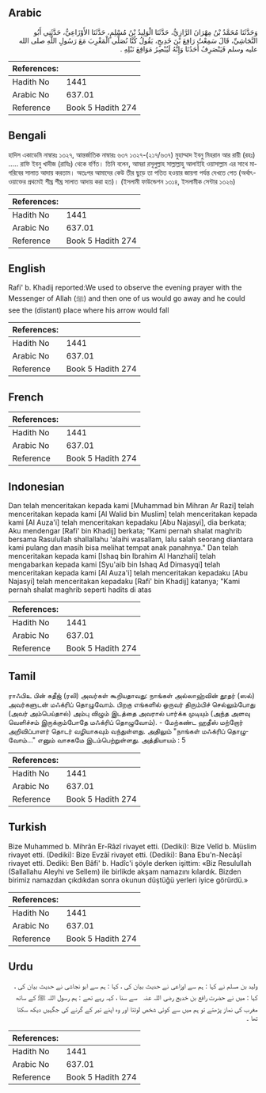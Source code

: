 ## Arabic


<div dir="rtl" lang="ar" style={{fontSize:'larger',backgroundColor:'#f8f9fa',padding:20}}>
وَحَدَّثَنَا مُحَمَّدُ بْنُ مِهْرَانَ الرَّازِيُّ، حَدَّثَنَا الْوَلِيدُ بْنُ مُسْلِمٍ، حَدَّثَنَا الأَوْزَاعِيُّ، حَدَّثَنِي أَبُو النَّجَاشِيِّ، قَالَ سَمِعْتُ رَافِعَ بْنَ خَدِيجٍ، يَقُولُ كُنَّا نُصَلِّي الْمَغْرِبَ مَعَ رَسُولِ اللَّهِ صلى الله عليه وسلم فَيَنْصَرِفُ أَحَدُنَا وَإِنَّهُ لَيُبْصِرُ مَوَاقِعَ نَبْلِهِ ‏.‏
</div>
<div style={{backgroundColor:'#f8f9fa',padding:20, marginBottom: 10}}><table> <thead> <tr> <th>References:</th> <th></th> </tr> </thead> <tbody><tr><td>Hadith No</td><td>1441</td></tr><tr><td>Arabic No</td><td>637.01</td></tr><tr><td>Reference</td><td>Book 5 Hadith 274</td></tr></tbody></table></div>

## Bengali


<div dir="ltr" lang="bn" style={{fontSize:'larger',backgroundColor:'#f8f9fa',padding:20}}>
হাদিস একাডেমি নাম্বারঃ ১৩২৭, আন্তর্জাতিক নাম্বারঃ ৬৩৭ ১৩২৭-(২১৭/৬৩৭) মুহাম্মাদ ইবনু মিহরান আর রায়ী (রহঃ) ..... রাফি ইবনু খাদীজ (রাযিঃ) থেকে বর্ণিত। তিনি বলেন, আমরা রসূলুল্লাহ সাল্লাল্লাহু আলাইহি ওয়াসাল্লাম এর সাথে মাগরিবের সালাত আদায় করতাম। অতঃপর আমাদের কেউ তীর ছুড়ে তা পতিত হওয়ার জায়গা পর্যন্ত দেখতে পেত (অর্থাৎ- ওয়াক্তের প্রথমেই শীঘ্র শীঘ্ৰ সালাত আদায় করা হত)। (ইসলামী ফাউন্ডেশন ১৩১৪, ইসলামীক সেন্টার ১৩২৬)
</div>
<div style={{backgroundColor:'#f8f9fa',padding:20, marginBottom: 10}}><table> <thead> <tr> <th>References:</th> <th></th> </tr> </thead> <tbody><tr><td>Hadith No</td><td>1441</td></tr><tr><td>Arabic No</td><td>637.01</td></tr><tr><td>Reference</td><td>Book 5 Hadith 274</td></tr></tbody></table></div>

## English


<div dir="ltr" lang="en" style={{fontSize:'larger',backgroundColor:'#f8f9fa',padding:20}}>
Rafi' b. Khadij reported:We used to observe the evening prayer with the Messenger of Allah (ﷺ) and then one of us would go away and he could see the (distant) place where his arrow would fall
</div>
<div style={{backgroundColor:'#f8f9fa',padding:20, marginBottom: 10}}><table> <thead> <tr> <th>References:</th> <th></th> </tr> </thead> <tbody><tr><td>Hadith No</td><td>1441</td></tr><tr><td>Arabic No</td><td>637.01</td></tr><tr><td>Reference</td><td>Book 5 Hadith 274</td></tr></tbody></table></div>

## French


<div dir="ltr" lang="fr" style={{fontSize:'larger',backgroundColor:'#f8f9fa',padding:20}}>

</div>
<div style={{backgroundColor:'#f8f9fa',padding:20, marginBottom: 10}}><table> <thead> <tr> <th>References:</th> <th></th> </tr> </thead> <tbody><tr><td>Hadith No</td><td>1441</td></tr><tr><td>Arabic No</td><td>637.01</td></tr><tr><td>Reference</td><td>Book 5 Hadith 274</td></tr></tbody></table></div>

## Indonesian


<div dir="ltr" lang="id" style={{fontSize:'larger',backgroundColor:'#f8f9fa',padding:20}}>
Dan telah menceritakan kepada kami [Muhammad bin Mihran Ar Razi] telah menceritakan kepada kami [Al Walid bin Muslim] telah menceritakan kepada kami [Al Auza'i] telah menceritakan kepadaku [Abu Najasyi], dia berkata; Aku mendengar [Rafi' bin Khadij] berkata; "Kami pernah shalat maghrib bersama Rasulullah shallallahu 'alaihi wasallam, lalu salah seorang diantara kami pulang dan masih bisa melihat tempat anak panahnya." Dan telah menceritakan kepada kami [Ishaq bin Ibrahim Al Hanzhali] telah mengabarkan kepada kami [Syu'aib bin Ishaq Ad Dimasyqi] telah menceritakan kepada kami [Al Auza'i] telah menceritakan kepadaku [Abu Najasyi] telah menceritakan kepadaku [Rafi' bin Khadij] katanya; "Kami pernah shalat maghrib seperti hadits di atas
</div>
<div style={{backgroundColor:'#f8f9fa',padding:20, marginBottom: 10}}><table> <thead> <tr> <th>References:</th> <th></th> </tr> </thead> <tbody><tr><td>Hadith No</td><td>1441</td></tr><tr><td>Arabic No</td><td>637.01</td></tr><tr><td>Reference</td><td>Book 5 Hadith 274</td></tr></tbody></table></div>

## Tamil


<div dir="ltr" lang="ta" style={{fontSize:'larger',backgroundColor:'#f8f9fa',padding:20}}>
ராஃபிஉ பின் கதீஜ் (ரலி) அவர்கள் கூறியதாவது: நாங்கள் அல்லாஹ்வின் தூதர் (ஸல்) அவர்களுடன் மஃக்ரிப் தொழுவோம். பிறகு எங்களில் ஒருவர் திரும்பிச் செல்லும்போது (அவர் அம்பெய்தால்) அம்பு விழும் இடத்தை அவரால் பார்க்க முடியும் (அந்த அளவு வெளிச்சம் இருக்கும்போதே மஃக்ரிப் தொழுவோம்). - மேற்கண்ட ஹதீஸ் மற்றோர் அறிவிப்பாளர் தொடர் வழியாகவும் வந்துள்ளது. அதிலும் "நாங்கள் மஃக்ரிப் தொழுவோம்..." எனும் வாசகமே இடம்பெற்றுள்ளது. அத்தியாயம் : 5
</div>
<div style={{backgroundColor:'#f8f9fa',padding:20, marginBottom: 10}}><table> <thead> <tr> <th>References:</th> <th></th> </tr> </thead> <tbody><tr><td>Hadith No</td><td>1441</td></tr><tr><td>Arabic No</td><td>637.01</td></tr><tr><td>Reference</td><td>Book 5 Hadith 274</td></tr></tbody></table></div>

## Turkish


<div dir="ltr" lang="tr" style={{fontSize:'larger',backgroundColor:'#f8f9fa',padding:20}}>
Bize Muhammed b. Mihrân Er-Râzî rivayet etti. (Dediki): Bize Velîd b. Müslim rivayet etti. (Dediki): Bize Evzâî rivayet etti. (Dediki): Bana Ebu'n-Necâşî rivayet etti. Dediki: Ben Bâfi' b. Hadîc'i şöyle derken işittim: «Biz Resulullah (Sallallahu Aleyhi ve Sellem) ile birlikde akşam namazını kılardık. Bizden birimiz namazdan çıkdıkdan sonra okunun düştüğü yerleri iyice görürdü.»
</div>
<div style={{backgroundColor:'#f8f9fa',padding:20, marginBottom: 10}}><table> <thead> <tr> <th>References:</th> <th></th> </tr> </thead> <tbody><tr><td>Hadith No</td><td>1441</td></tr><tr><td>Arabic No</td><td>637.01</td></tr><tr><td>Reference</td><td>Book 5 Hadith 274</td></tr></tbody></table></div>

## Urdu


<div dir="rtl" lang="ur" style={{fontSize:'larger',backgroundColor:'#f8f9fa',padding:20}}>
ولید بن مسلم نے کہا : ہم سے اوزاعی نے حدیث بیان کی ، کہا : ہم سے ابو نجاشی نے حدیث بیان کی ، کہا : میں نے حضرت رافع بن خدیج ‌رضی ‌اللہ ‌عنہ ‌ ‌ سے سنا ، کہہ رہے تھے : ہم رسول اللہ ﷺ کے ساتھ مغرب کی نماز پڑھتے تو ہم میں سے کوئی شخص لوٹتا اور وہ اپنے تیر کے گرنے کی جگہیں دیکھ سکتا تھا ۔
</div>
<div style={{backgroundColor:'#f8f9fa',padding:20, marginBottom: 10}}><table> <thead> <tr> <th>References:</th> <th></th> </tr> </thead> <tbody><tr><td>Hadith No</td><td>1441</td></tr><tr><td>Arabic No</td><td>637.01</td></tr><tr><td>Reference</td><td>Book 5 Hadith 274</td></tr></tbody></table></div>